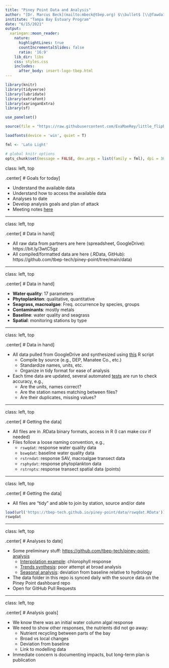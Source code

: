 ```yaml
---
title: "Piney Point Data and Analysis"
author: "[Dr. Marcus Beck](mailto:mbeck@tbep.org) $\\bullet$ [\\@fawda123](https://twitter.com/fawda123)	$\\bullet$ [#TampaBayOpensci](https://twitter.com/hashtag/TampaBayOpenSci?src=hashtag_click)"
institute: "Tampa Bay Estuary Program"
date: "6/15/2021"
output:
  xaringan::moon_reader:
    nature:
      highlightLines: true
      countIncrementalSlides: false
      ratio: '16:9'
    lib_dir: libs
    css: styles.css
    includes: 
      after_body: insert-logo-tbep.html
---
```


```r
library(knitr)
library(tidyverse)
library(lubridate)
library(extrafont)
library(xaringanExtra)
library(sf)

use_panelset()

source(file = "https://raw.githubusercontent.com/EvaMaeRey/little_flipbooks_library/master/xaringan_reveal_parenthetical.R")

loadfonts(device = 'win', quiet = T)

fml <- 'Lato Light'

# global knitr options
opts_chunk$set(message = FALSE, dev.args = list(family = fml), dpi = 300, dev = 'png', echo = F, warning = F, fig.align = 'center', out.width = '100%')
```

class: left, top

.center[
# Goals for today
]

* Understand the available data
* Understand how to access the available data
* Analyses to date
* Develop analysis goals and plan of attack
* Meeting notes [here](https://docs.google.com/document/d/1gWFnNe5kPj5rLmgmrLbVlt2UsxfE4pX1v6Gfdh8HbZc/edit)

---

class: left, top

.center[
# Data in hand
]

* All raw data from partners are here (spreadsheet, GoogleDrive): https://bit.ly/3wtC5gz
* All compiled/formatted data are here (.RData, GitHub): https://github.com/tbep-tech/piney-point/tree/main/data)

---

class: left, top

.center[
# Data in hand
]

* __Water quality__: 17 parameters
* __Phytoplankton__: qualitative, quantitative
* __Seagrass, macroalgae__: Freq. occurrence by species, groups
* __Contaminants__: mostly metals
* __Baseline__: water quality and seagrass
* __Spatial__: monitoring stations by type 

---

class: left, top

.center[
# Data in hand
]

* All data pulled from GoogleDrive and synthesized using [this](https://github.com/tbep-tech/piney-point/blob/main/R/dat_proc.R) R script 
     * Compile by source (e.g., DEP, Manatee Co., etc.)
     * Standardize names, units, etc.
     * Organize in tidy format for ease of analysis
* Each time data are updated, several automated [tests](https://github.com/tbep-tech/piney-point/tree/main/tests/testthat) are run to check accuracy, e.g., 
     * Are the units, names correct?
     * Are the station names matching between files?
     * Are their duplicates, missing values?

---

class: left, top

.center[
# Getting the data
]

* All files are in .RData binary formats, access in R (I can make csv if needed)
* Files follow a loose naming convention, e.g.,
   * `rswqdat`: response water quality data
   * `bswqdat`: baseline water quality data
   * `rstrndat`: response SAV, macroalgae transect data
   * `rsphydat`: response phytoplankton data
   * `rstrnpts`: response transect spatial data (points)
   
---

class: left, top

.center[
# Getting the data
]

* All files are "tidy" and able to join by station, source and/or date

```r
load(url('https://tbep-tech.github.io/piney-point/data/rswqdat.RData'))
rswqdat
```

---

class: left, top

.center[
# Analyses to date
]

* Some preliminary stuff: [https://github.com/tbep-tech/piney-point-analysis](https://github.com/tbep-tech/piney-point-analysis)
     * [Interpolation example](https://tbep-tech.github.io/piney-point-analysis/chlinterp): chlorophyll response
     * [Trends synthesis](https://tbep-tech.github.io/piney-point-analysis/trends): poor attempt at broad analysis
     * [Seasonal analysis](https://tbep-tech.github.io/piney-point-analysis/seasonal): deviation from baseline relative to hydrology
* The data folder in this repo is synced daily with the source data on the Piney Point dashboard repo
* Open for GitHub Pull Requests

---

class: left, top

.center[
# Analysis goals
]

* We know there was an initial water column algal response
* We need to show other responses, the nutrients did not go away: 
     * Nutrient recycling between parts of the bay
     * Broad vs local changes
     * Deviation from baseline
     * Link to modelling data
* Immediate concern is documenting impacts, but long-term plan is publication
